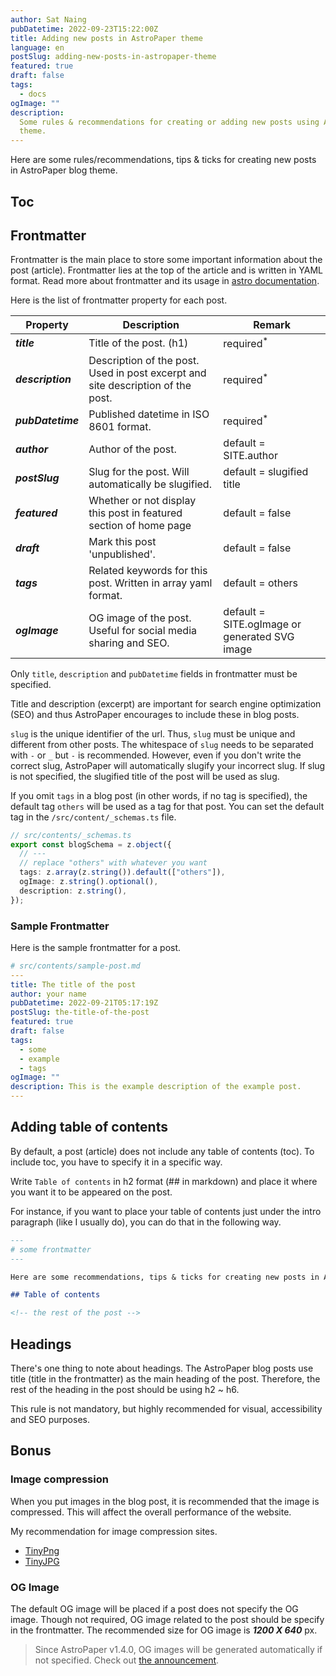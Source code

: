 ```yaml
---
author: Sat Naing
pubDatetime: 2022-09-23T15:22:00Z
title: Adding new posts in AstroPaper theme
language: en
postSlug: adding-new-posts-in-astropaper-theme
featured: true
draft: false
tags:
  - docs
ogImage: ""
description:
  Some rules & recommendations for creating or adding new posts using AstroPaper
  theme.
---
```


Here are some rules/recommendations, tips & ticks for creating new posts in AstroPaper blog theme.

## Toc

## Frontmatter

Frontmatter is the main place to store some important information about the post (article). Frontmatter lies at the top of the article and is written in YAML format. Read more about frontmatter and its usage in [astro documentation](https://docs.astro.build/en/guides/markdown-content/).

Here is the list of frontmatter property for each post.

| Property          | Description                                                                     | Remark                                        |
| ----------------- | ------------------------------------------------------------------------------- | --------------------------------------------- |
| **_title_**       | Title of the post. (h1)                                                         | required<sup>\*</sup>                         |
| **_description_** | Description of the post. Used in post excerpt and site description of the post. | required<sup>\*</sup>                         |
| **_pubDatetime_** | Published datetime in ISO 8601 format.                                          | required<sup>\*</sup>                         |
| **_author_**      | Author of the post.                                                             | default = SITE.author                         |
| **_postSlug_**    | Slug for the post. Will automatically be slugified.                             | default = slugified title                     |
| **_featured_**    | Whether or not display this post in featured section of home page               | default = false                               |
| **_draft_**       | Mark this post 'unpublished'.                                                   | default = false                               |
| **_tags_**        | Related keywords for this post. Written in array yaml format.                   | default = others                              |
| **_ogImage_**     | OG image of the post. Useful for social media sharing and SEO.                  | default = SITE.ogImage or generated SVG image |

Only `title`, `description` and `pubDatetime` fields in frontmatter must be specified.

Title and description (excerpt) are important for search engine optimization (SEO) and thus AstroPaper encourages to include these in blog posts.

`slug` is the unique identifier of the url. Thus, `slug` must be unique and different from other posts. The whitespace of `slug` needs to be separated with `-` or `_` but `-` is recommended. However, even if you don't write the correct slug, AstroPaper will automatically slugify your incorrect slug. If slug is not specified, the slugified title of the post will be used as slug.

If you omit `tags` in a blog post (in other words, if no tag is specified), the default tag `others` will be used as a tag for that post. You can set the default tag in the `/src/content/_schemas.ts` file.

```ts
// src/contents/_schemas.ts
export const blogSchema = z.object({
  // ---
  // replace "others" with whatever you want
  tags: z.array(z.string()).default(["others"]),
  ogImage: z.string().optional(),
  description: z.string(),
});
```

### Sample Frontmatter

Here is the sample frontmatter for a post.

```yaml
# src/contents/sample-post.md
---
title: The title of the post
author: your name
pubDatetime: 2022-09-21T05:17:19Z
postSlug: the-title-of-the-post
featured: true
draft: false
tags:
  - some
  - example
  - tags
ogImage: ""
description: This is the example description of the example post.
---
```

## Adding table of contents

By default, a post (article) does not include any table of contents (toc). To include toc, you have to specify it in a specific way.

Write `Table of contents` in h2 format (## in markdown) and place it where you want it to be appeared on the post.

For instance, if you want to place your table of contents just under the intro paragraph (like I usually do), you can do that in the following way.

```md
---
# some frontmatter
---

Here are some recommendations, tips & ticks for creating new posts in AstroPaper blog theme.

## Table of contents

<!-- the rest of the post -->
```

## Headings

There's one thing to note about headings. The AstroPaper blog posts use title (title in the frontmatter) as the main heading of the post. Therefore, the rest of the heading in the post should be using h2 \~ h6.

This rule is not mandatory, but highly recommended for visual, accessibility and SEO purposes.

## Bonus

### Image compression

When you put images in the blog post, it is recommended that the image is compressed. This will affect the overall performance of the website.

My recommendation for image compression sites.

- [TinyPng](https://tinypng.com/)
- [TinyJPG](https://tinyjpg.com/)

### OG Image

The default OG image will be placed if a post does not specify the OG image. Though not required, OG image related to the post should be specify in the frontmatter. The recommended size for OG image is **_1200 X 640_** px.

> Since AstroPaper v1.4.0, OG images will be generated automatically if not specified. Check out [the announcement](https://astro-paper.pages.dev/posts/dynamic-og-image-generation-in-astropaper-blog-posts/).
